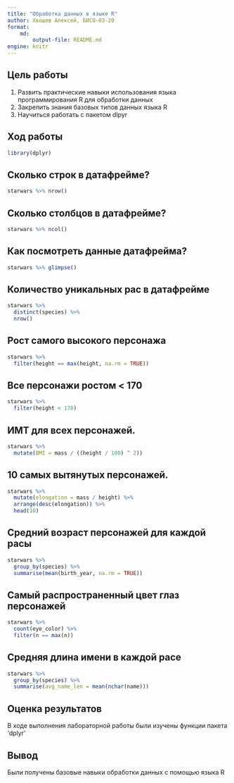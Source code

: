 ```yaml
---
title: "Обработка данных в языке R"
author: Хвощев Алексей, БИСО-03-20
format: 
    md:
        output-file: README.md
engine: knitr
---
```


## Цель работы

1.  Развить практические навыки использования языка программирования R для обработки данных
2.  Закрепить знания базовых типов данных языка R
3.  Научиться работать с пакетом dlpyr

## Ход работы

```r
library(dplyr)
```

## Сколько строк в датафрейме?

```r
starwars %>% nrow()
```

## Сколько столбцов в датафрейме?

```r
starwars %>% ncol()
```

## Как посмотреть данные датафрейма?

```r
starwars %>% glimpse()
```

## Количество уникальных рас в датафрейме

```r
starwars %>% 
  distinct(species) %>%
  nrow()
```

## Рост самого высокого персонажа

```r
starwars %>%
  filter(height == max(height, na.rm = TRUE))
```

## Все персонажи ростом < 170

```r
starwars %>%
  filter(height < 170)
```

## ИМТ для всех персонажей.

```r
starwars %>%
  mutate(BMI = mass / ((height / 100) ^ 2))
```

## 10 самых вытянутых персонажей.

```r
starwars %>%
  mutate(elongation = mass / height) %>%
  arrange(desc(elongation)) %>%
  head(10)
```

## Средний возраст персонажей для каждой расы

```r
starwars %>%
  group_by(species) %>%
  summarise(mean(birth_year, na.rm = TRUE))
```

## Самый распространенный цвет глаз персонажей

```r
starwars %>%
  count(eye_color) %>%
  filter(n == max(n))
```

## Средняя длина имени в каждой расе 

```r
starwars %>%
  group_by(species) %>%
  summarise(avg_name_len = mean(nchar(name)))
```

## Оценка результатов

В ходе выполнения лабораторной работы были изучены функции пакета 'dplyr'

## Вывод

Были получены базовые навыки обработки данных с помощью языка R
